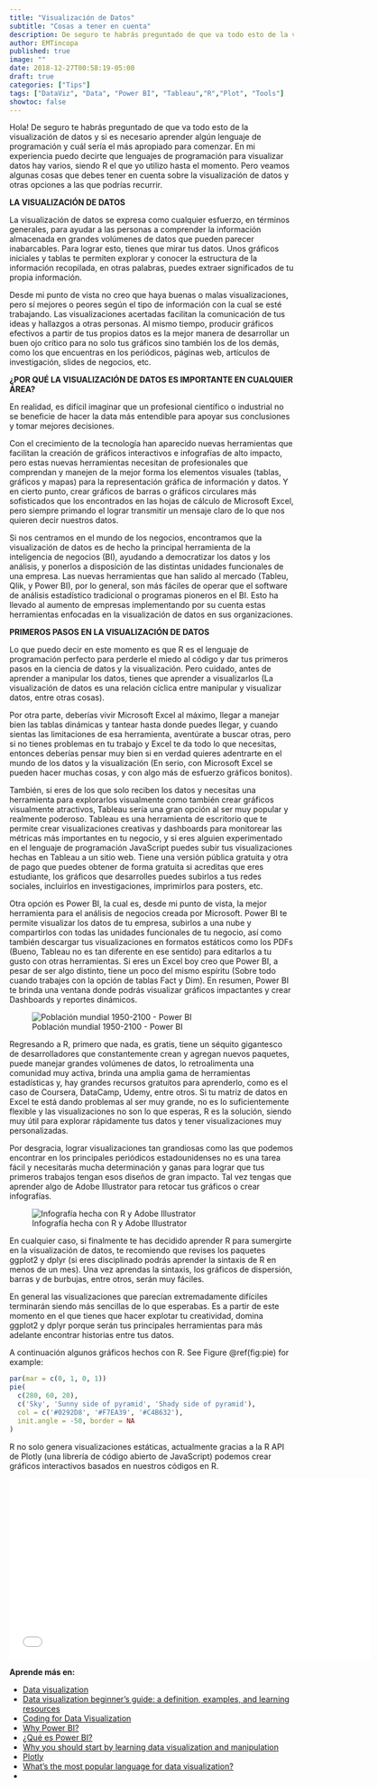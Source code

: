 ```yaml
---
title: "Visualización de Datos"
subtitle: "Cosas a tener en cuenta"
description: De seguro te habrás preguntado de que va todo esto de la visualización de datos y si es necesario aprender algún lenguaje de programación y cuál sería el más apropiado para comenzar. Pero aún hay algunas cosas que debes tener en cuenta antes de emprender ese viaje.
author: EMTincopa
published: true
image: ""
date: 2018-12-27T00:58:19-05:00
draft: true
categories: ["Tips"]
tags: ["DataViz", "Data", "Power BI", "Tableau","R","Plot", "Tools"]
showtoc: false
---
```




Hola! 
De seguro te habrás preguntado de que va todo esto de la visualización de datos y si es necesario aprender algún lenguaje de programación y cuál sería el más apropiado para comenzar. En mi experiencia puedo decirte que lenguajes de programación para visualizar datos hay varios, siendo R el que yo utilizo hasta el momento. Pero veamos algunas cosas que debes tener en cuenta sobre la visualización de datos y otras opciones a las que podrías recurrir.

**LA VISUALIZACIÓN DE DATOS**

La visualización de datos se expresa como cualquier esfuerzo, en términos generales, para ayudar a las personas a comprender la información almacenada en grandes volúmenes de datos que pueden parecer inabarcables. Para lograr esto, tienes que mirar tus datos. Unos gráficos iniciales y tablas te permiten explorar y conocer la estructura de la información recopilada, en otras palabras, puedes extraer significados de tu propia información.

Desde mi punto de vista no creo que haya buenas o malas visualizaciones, pero sí mejores o peores según el tipo de información con la cual se esté trabajando. Las visualizaciones acertadas facilitan la comunicación de tus ideas y hallazgos a otras personas. Al mismo tiempo, producir gráficos efectivos a partir de tus propios datos es la mejor manera de desarrollar un buen ojo crítico para no solo tus gráficos sino también los de los demás, como los que encuentras en los periódicos, páginas web, artículos de investigación, slides de negocios, etc.

**¿POR QUÉ LA VISUALIZACIÓN DE DATOS ES IMPORTANTE EN CUALQUIER ÁREA?**

En realidad, es difícil imaginar que un profesional científico o industrial no se beneficie de hacer la data más entendible para apoyar sus conclusiones y tomar mejores decisiones.

Con el crecimiento de la tecnología han aparecido nuevas herramientas que facilitan la creación de gráficos interactivos e infografías de alto impacto, pero estas nuevas herramientas necesitan de profesionales que comprendan y manejen de la mejor forma los elementos visuales (tablas, gráficos y mapas) para la representación gráfica de información y datos. Y en cierto punto, crear gráficos de barras o gráficos circulares más sofisticados que los encontrados en las hojas de cálculo de Microsoft Excel, pero siempre primando el lograr transmitir un mensaje claro de lo que nos quieren decir nuestros datos.

Si nos centramos en el mundo de los negocios, encontramos que la visualización de datos es de hecho la principal herramienta de la inteligencia de negocios (BI), ayudando a democratizar los datos y los análisis, y ponerlos a disposición de las distintas unidades funcionales de una empresa. Las nuevas herramientas que han salido al mercado (Tableu, Qlik, y Power BI), por lo general, son más fáciles de operar que el software de análisis estadístico tradicional o programas pioneros en el BI. Esto ha llevado al aumento de empresas implementando por su cuenta estas herramientas enfocadas en la visualización de datos en sus organizaciones.

**PRIMEROS PASOS EN LA VISUALIZACIÓN DE DATOS**

Lo que puedo decir en este momento es que R es el lenguaje de programación perfecto para perderle el miedo al código y dar tus primeros pasos en la ciencia de datos y la visualización. Pero cuidado, antes de aprender a manipular los datos, tienes que aprender a visualizarlos (La visualización de datos es una relación cíclica entre manipular y visualizar datos, entre otras cosas).

Por otra parte, deberías vivir Microsoft Excel al máximo, llegar a manejar bien las tablas dinámicas y tantear hasta donde puedes llegar, y cuando sientas las limitaciones de esa herramienta, aventúrate a buscar otras, pero si no tienes problemas en tu trabajo y Excel te da todo lo que necesitas, entonces deberías pensar muy bien si en verdad quieres adentrarte en el mundo de los datos y la visualización (En serio, con Microsoft Excel se pueden hacer muchas cosas, y con algo más de esfuerzo gráficos bonitos). 

También, si eres de los que solo reciben los datos y necesitas una herramienta para explorarlos visualmente como también crear gráficos visualmente atractivos, Tableau sería una gran opción al ser muy popular y realmente poderoso. Tableau es una herramienta de escritorio que te permite crear visualizaciones creativas y dashboards para monitorear las métricas más importantes en tu negocio, y si eres alguien experimentado en el lenguaje de programación JavaScript puedes subir tus visualizaciones hechas en Tableau a un sitio web. Tiene una versión pública gratuita y otra de pago que puedes obtener de forma gratuita si acreditas que eres estudiante, los gráficos que desarrolles puedes subirlos a tus redes sociales, incluirlos en investigaciones, imprimirlos para posters, etc. 

Otra opción es Power BI, la cual es, desde mi punto de vista, la mejor herramienta para el análisis de negocios creada por Microsoft. Power BI te permite visualizar los datos de tu empresa, subirlos a una nube y compartirlos con todas las unidades funcionales de tu negocio, así como también descargar tus visualizaciones en formatos estáticos como los PDFs (Bueno, Tableau no es tan diferente en ese sentido) para editarlos a tu gusto con otras herramientas. Si eres un Excel boy creo que Power BI, a pesar de ser algo distinto, tiene un poco del mismo espíritu (Sobre todo cuando trabajes con la opción de tablas Fact y Dim). En resumen, Power BI te brinda una ventana donde podrás visualizar gráficos impactantes y crear Dashboards y reportes dinámicos. 


![Población mundial 1950-2100 - Power BI](\content\post\2018-12-27-visualización-de-datos-primeros-pasos\population_example.gif)


Regresando a R, primero que nada, es gratis, tiene un séquito gigantesco de desarrolladores que constantemente crean y agregan nuevos paquetes, puede manejar grandes volúmenes de datos, lo retroalimenta una comunidad muy activa, brinda una amplia gama de herramientas estadísticas y, hay grandes recursos gratuitos para aprenderlo, como es el caso de Coursera, DataCamp, Udemy, entre otros. Si tu matriz de datos en Excel te está dando problemas al ser muy grande, no es lo suficientemente flexible y las visualizaciones no son lo que esperas, R es la solución, siendo muy útil para explorar rápidamente tus datos y tener visualizaciones muy personalizadas.

Por desgracia, lograr visualizaciones tan grandiosas como las que podemos encontrar en los principales periódicos estadounidenses no es una tarea fácil y necesitarás mucha determinación y ganas para lograr que tus primeros trabajos tengan esos diseños de gran impacto. Tal vez tengas que aprender algo de Adobe Illustrator para retocar tus gráficos o crear infografías.

![Infografía hecha con R y Adobe Illustrator](\content\post\2018-12-27-visualización-de-datos-primeros-pasos\diabetes_mellitus.png)


En cualquier caso, si finalmente te has decidido aprender R para sumergirte en la visualización de datos, te recomiendo que revises los paquetes ggplot2 y dplyr (si eres disciplinado podrás aprender la sintaxis de R en menos de un mes). Una vez aprendas la sintaxis, los gráficos de dispersión, barras y de burbujas, entre otros, serán muy fáciles. 

En general las visualizaciones que parecían extremadamente difíciles terminarán siendo más sencillas de lo que esperabas. Es a partir de este momento en el que tienes que hacer explotar tu creatividad, domina ggplot2 y dplyr porque serán tus principales herramientas para más adelante encontrar historias entre tus datos.


A continuación algunos gráficos hechos con R. See Figure \@ref(fig:pie) for example:

```r
par(mar = c(0, 1, 0, 1))
pie(
  c(280, 60, 20),
  c('Sky', 'Sunny side of pyramid', 'Shady side of pyramid'),
  col = c('#0292D8', '#F7EA39', '#C4B632'),
  init.angle = -50, border = NA
)
```

R no solo genera visualizaciones estáticas, actualmente gracias a la R API de Plotly (una librería de código abierto de JavaScript) podemos crear gráficos interactivos basados en nuestros códigos en R.

<iframe width="640" height="320" frameborder="0" scrolling="no" src="//plot.ly/~EMTincopa/6.embed"></iframe>





**Aprende más en:**

* [Data visualization](https://searchbusinessanalytics.techtarget.com/definition/data-visualization)
* [Data visualization beginner's guide: a definition, examples, and learning resources](https://www.tableau.com/learn/articles/data-visualization)
* [Coding for Data Visualization](https://codinginthewild.com/coding-in-data-visualization-bc04732d3207)
* [Why Power BI?](https://www.activebs.com/en/power-bi/why-power-bi)
* [¿Qué es Power BI?](https://powerbi.microsoft.com/es-es/what-is-power-bi/)
* [Why you should start by learning data visualization and manipulation](https://www.r-bloggers.com/why-you-should-start-by-learning-data-visualization-and-manipulation/)
* [Plotly](https://plot.ly/#/)
* [What's the most popular language for data visualization?](https://www.quora.com/Whats-the-most-popular-language-for-data-visualization)
* 


